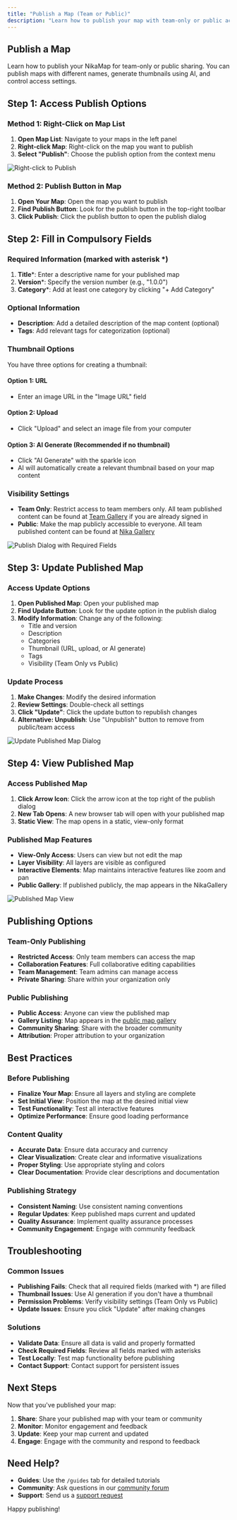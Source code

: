 ```yaml
---
title: "Publish a Map (Team or Public)"
description: "Learn how to publish your map with team-only or public access, including thumbnail generation and collaboration features"
---
```


## Publish a Map

Learn how to publish your NikaMap for team-only or public sharing. You can publish maps with different names, generate thumbnails using AI, and control access settings.

## Step 1: Access Publish Options

### Method 1: Right-Click on Map List
1. **Open Map List**: Navigate to your maps in the left panel
2. **Right-click Map**: Right-click on the map you want to publish
3. **Select "Publish"**: Choose the publish option from the context menu

![Right-click to Publish](/guides/become-map-expert/publish-map-1.jpg)

### Method 2: Publish Button in Map
1. **Open Your Map**: Open the map you want to publish
2. **Find Publish Button**: Look for the publish button in the top-right toolbar
3. **Click Publish**: Click the publish button to open the publish dialog

## Step 2: Fill in Compulsory Fields

### Required Information (marked with asterisk *)
1. **Title***: Enter a descriptive name for your published map
2. **Version***: Specify the version number (e.g., "1.0.0")
3. **Category***: Add at least one category by clicking "+ Add Category"

### Optional Information
- **Description**: Add a detailed description of the map content (optional)
- **Tags**: Add relevant tags for categorization (optional)

### Thumbnail Options
You have three options for creating a thumbnail:

#### Option 1: URL
- Enter an image URL in the "Image URL" field

#### Option 2: Upload
- Click "Upload" and select an image file from your computer

#### Option 3: AI Generate (Recommended if no thumbnail)
- Click "AI Generate" with the sparkle icon
- AI will automatically create a relevant thumbnail based on your map content

### Visibility Settings
- **Team Only**: Restrict access to team members only. All team published content can be found at [Team Gallery](https://planet.nika.eco/en/dashboard/team-gallery) if you are already signed in
- **Public**: Make the map publicly accessible to everyone. All team published content can be found at [Nika Gallery](https://planet.nika.eco/en/gallery)

![Publish Dialog with Required Fields](/guides/become-map-expert/publish-map-2.jpg)

## Step 3: Update Published Map

### Access Update Options
1. **Open Published Map**: Open your published map
2. **Find Update Button**: Look for the update option in the publish dialog
3. **Modify Information**: Change any of the following:
   - Title and version
   - Description
   - Categories
   - Thumbnail (URL, upload, or AI generate)
   - Tags
   - Visibility (Team Only vs Public)

### Update Process
1. **Make Changes**: Modify the desired information
2. **Review Settings**: Double-check all settings
3. **Click "Update"**: Click the update button to republish changes
4. **Alternative: Unpublish**: Use "Unpublish" button to remove from public/team access

![Update Published Map Dialog](/guides/become-map-expert/publish-map-3.jpg)

## Step 4: View Published Map

### Access Published Map
1. **Click Arrow Icon**: Click the arrow icon at the top right of the publish dialog
2. **New Tab Opens**: A new browser tab will open with your published map
3. **Static View**: The map opens in a static, view-only format

### Published Map Features
- **View-Only Access**: Users can view but not edit the map
- **Layer Visibility**: All layers are visible as configured
- **Interactive Elements**: Map maintains interactive features like zoom and pan
- **Public Gallery**: If published publicly, the map appears in the NikaGallery

![Published Map View](/guides/become-map-expert/publish-map-4.jpg)

## Publishing Options

### Team-Only Publishing
- **Restricted Access**: Only team members can access the map
- **Collaboration Features**: Full collaborative editing capabilities
- **Team Management**: Team admins can manage access
- **Private Sharing**: Share within your organization only

### Public Publishing
- **Public Access**: Anyone can view the published map
- **Gallery Listing**: Map appears in the [public map gallery](https://planet.nika.eco/gallery/maps)
- **Community Sharing**: Share with the broader community
- **Attribution**: Proper attribution to your organization

## Best Practices

### Before Publishing
- **Finalize Your Map**: Ensure all layers and styling are complete
- **Set Initial View**: Position the map at the desired initial view
- **Test Functionality**: Test all interactive features
- **Optimize Performance**: Ensure good loading performance

### Content Quality
- **Accurate Data**: Ensure data accuracy and currency
- **Clear Visualization**: Create clear and informative visualizations
- **Proper Styling**: Use appropriate styling and colors
- **Clear Documentation**: Provide clear descriptions and documentation

### Publishing Strategy
- **Consistent Naming**: Use consistent naming conventions
- **Regular Updates**: Keep published maps current and updated
- **Quality Assurance**: Implement quality assurance processes
- **Community Engagement**: Engage with community feedback

## Troubleshooting

### Common Issues
- **Publishing Fails**: Check that all required fields (marked with *) are filled
- **Thumbnail Issues**: Use AI generation if you don't have a thumbnail
- **Permission Problems**: Verify visibility settings (Team Only vs Public)
- **Update Issues**: Ensure you click "Update" after making changes

### Solutions
- **Validate Data**: Ensure all data is valid and properly formatted
- **Check Required Fields**: Review all fields marked with asterisks
- **Test Locally**: Test map functionality before publishing
- **Contact Support**: Contact support for persistent issues

## Next Steps

Now that you've published your map:

1. **Share**: Share your published map with your team or community
2. **Monitor**: Monitor engagement and feedback
3. **Update**: Keep your map current and updated
4. **Engage**: Engage with the community and respond to feedback

## Need Help?

- **Guides**: Use the `/guides` tab for detailed tutorials
- **Community**: Ask questions in our [community forum](/forum)
- **Support**: Send us a [support request](/support)

Happy publishing! 